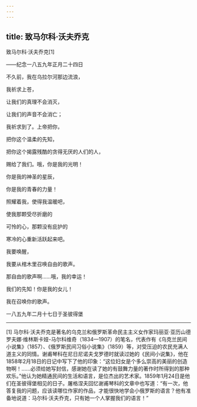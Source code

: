```yaml
---
---
---
```

title: 致马尔科·沃夫乔克
---



致马尔科·沃夫乔克[1]


——纪念一八五九年正月二十四日

不久前，我在乌拉尔河那边流浪，

我祈求上苍，

让我们的真理不会消灭，

让我们的声音不会消亡；

我祈求到了。上帝把你，

把你这个温柔的先知，

把你这个揭露残酷的贪得无厌的人们的人，

赐给了我们。哦，你是我的光明！

你是我的神圣的星辰，

你是我的青春的力量！

照耀着我，使得我温暖吧，

使我那颗受尽折磨的

可怜的心，那颗没有庇护的

寒冷的心重新活跃起来吧。

我要唤醒，

我要从棺木里召唤自由的歌声。

那自由的歌声啊……哦，我的幸运！

我们的先知！你是我的女儿！

我在召唤你的歌声。

一八五九年二月十七日于圣彼得堡



* * *



[1] 马尔科·沃夫乔克是著名的乌克兰和俄罗斯革命民主主义女作家玛丽亚·亚历山德罗夫娜·维林斯卡娅-马尔科维奇（1834—1907）的笔名，代表作有《乌克兰民间小说集》（1857）、《俄罗斯民间习俗小说集》（1859）等，对受压迫的农民充满人道主义的同情。谢甫琴科在尼日尼诺夫戈罗德时就读过她的《民间小说集》，他在1858年2月18日的日记中写下了他的印象：“这位妇女是个多么崇高的美丽的创造物啊！……必须给她写封信，感谢她在读了她的有鼓舞力量的著作时所得到的那种欢乐。”他认为她精通民间的生活和语言，是位杰出的艺术家。1859年1月24日是他们在圣彼得堡相见的日子。屠格涅夫回忆谢甫琴科的文章中也写道：“有一次，他答复我的问题，应该读哪位作家的作品，才能很快地学会小俄罗斯的语言？他有准备地说道：马尔科·沃夫乔克，只有她一个人掌握我们的语言！”